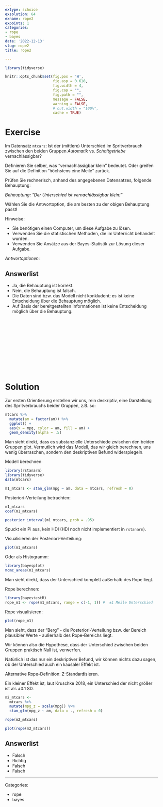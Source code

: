 ```yaml
---
extype: schoice
exsolution: 64
exname: rope2
expoints: 1
categories:
- rope
- bayes
date: '2022-12-13'
slug: rope2
title: rope2

---
```




```r
library(tidyverse)
```


```r
knitr::opts_chunk$set(fig.pos = 'H',
                      fig.asp = 0.618,
                      fig.width = 4,
                      fig.cap = "", 
                      fig.path = "",
                      message = FALSE,
                      warning = FALSE,
                      # out.width = "100%",
                      cache = TRUE)
```








# Exercise

Im Datensatz `mtcars`: Ist der (mittlere) Unterschied im Spritverbrauch zwischen den beiden Gruppen 
*Automatik* vs. *Schaltgetriebe* vernachlässigbar?

Definieren Sie selber, was "vernachlässigbar klein" bedeutet.
Oder greifen Sie auf die Definition "höchstens eine Meile" zurück.

Prüfen Sie rechnerisch, anhand des angegebenen Datensatzes, folgende Behauptung:


*Behauptung: "Der Unterschied ist vernachlässigbar klein!"*


Wählen Sie die Antwortoption, die am besten zu der obigen Behauptung passt!


Hinweise:

- Sie benötigen einen Computer, um diese Aufgabe zu lösen.
- Verwenden Sie die statistischen Methoden, die im Unterricht behandelt wurden.
- Verwenden Sie Ansätze aus der Bayes-Statistik zur Lösung dieser Aufgabe.


*Antwortoptionen*:

Answerlist
----------
* Ja, die Behauptung ist korrekt.
* Nein, die Behauptung ist falsch.
* Die Daten sind bzw. das Modell nicht konkludent; es ist keine Entscheidung über die Behauptung möglich.
* Auf Basis der bereitgestellten Informationen ist keine Entscheidung möglich über die Behauptung.




</br>
</br>
</br>
</br>
</br>
</br>
</br>
</br>
</br>
</br>

# Solution

Zur ersten Orientierung erstellen wir uns, rein deskriptiv, 
eine Darstellung des Spritverbrauchs beider Gruppen, z.B. so:

```r
mtcars %>% 
  mutate(am = factor(am)) %>% 
  ggplot() +
  aes(x = mpg, color = am, fill = am) +
  geom_density(alpha = .5)
```

Man sieht direkt, 
dass es substanzielle Unterschiede zwischen den beiden Gruppen gibt.
Vermutlich wird das Modell, das wir gleich berechnen,
uns wenig überraschen,
sondern den deskriptiven Befund widerspiegeln.




Modell berechnen:

```r
library(rstanarm)
library(tidyverse)
data(mtcars)

m1_mtcars <- stan_glm(mpg ~ am, data = mtcars, refresh = 0)
```

Posteriori-Verteilung betrachten:

```r
m1_mtcars
coef(m1_mtcars)
```


```r
posterior_interval(m1_mtcars, prob = .95)
```

Spuckt ein PI aus, kein HDI (HDI noch nicht implementiert in `rstanarm`).




Visualisieren der Posteriori-Verteilung:

```r
plot(m1_mtcars)
```

Oder als Histogramm:

```r
library(bayesplot)
mcmc_areas(m1_mtcars)
```



Man sieht direkt, 
dass der Unterschied komplett außerhalb des Rope liegt.

Rope berechnen:

```r
library(bayestestR)
rope_m1 <- rope(m1_mtcars, range = c(-1, 1)) #  ±1 Meile Unterschied
```

Rope visualisieren:

```r
plot(rope_m1)
```


Man sieht, dass der "Berg" 
- die Posteriori-Verteilung bzw. der Bereich plausibler Werte - 
außerhalb des Rope-Bereichs liegt. 

Wir können also die Hypothese,
dass der Unterschied zwischen beiden Gruppen praktisch Null ist,
verwerfen.

Natürlich ist das nur ein deskriptiver Befund,
wir können nichts dazu sagen,
ob der Unterschied auch ein kausaler Effekt ist.



Alternative Rope-Definition: Z-Standardisieren.

Ein kleiner Effekt ist, laut Kruschke 2018, 
ein Unterschied der nicht größer ist als ±0.1 SD.



```r
m2_mtcars <- 
  mtcars %>% 
  mutate(mpg_z = scale(mpg)) %>% 
  stan_glm(mpg_z ~ am, data = ., refresh = 0)
```


```r
rope(m2_mtcars)
```


```r
plot(rope(m2_mtcars))
```



Answerlist
----------


* Falsch
* Richtig
* Falsch
* Falsch






---

Categories: 

- rope
- bayes

